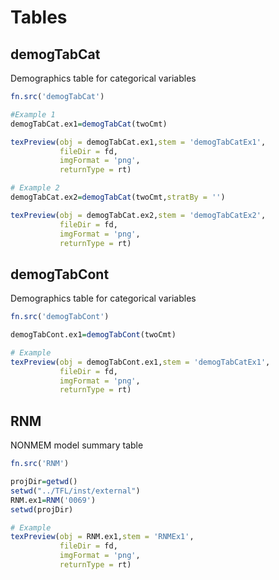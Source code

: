 # Tables

## demogTabCat

Demographics table for categorical variables

```r
fn.src('demogTabCat')
```

```r
#Example 1
demogTabCat.ex1=demogTabCat(twoCmt)

texPreview(obj = demogTabCat.ex1,stem = 'demogTabCatEx1',
           fileDir = fd,
           imgFormat = 'png',
           returnType = rt)

# Example 2
demogTabCat.ex2=demogTabCat(twoCmt,stratBy = '')

texPreview(obj = demogTabCat.ex2,stem = 'demogTabCatEx2',
           fileDir = fd,
           imgFormat = 'png',
           returnType = rt)
```

## demogTabCont

Demographics table for categorical variables

```r
fn.src('demogTabCont')
```

```r
demogTabCont.ex1=demogTabCont(twoCmt)

# Example
texPreview(obj = demogTabCont.ex1,stem = 'demogTabCatEx1',
           fileDir = fd,
           imgFormat = 'png',
           returnType = rt)
```

## RNM

NONMEM model summary table

```r
fn.src('RNM')
```

```r
projDir=getwd()
setwd("../TFL/inst/external")
RNM.ex1=RNM('0069')
setwd(projDir)

# Example
texPreview(obj = RNM.ex1,stem = 'RNMEx1',
           fileDir = fd,
           imgFormat = 'png',
           returnType = rt)
```